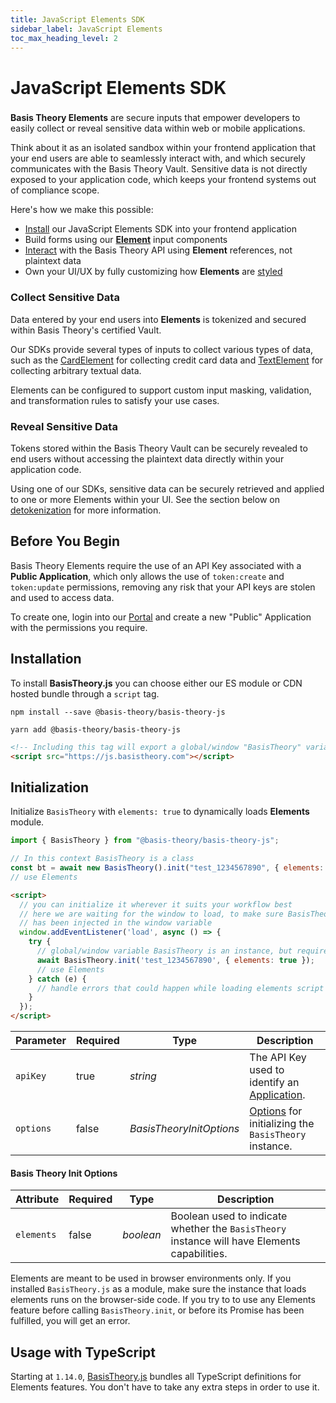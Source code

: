 ```yaml
---
title: JavaScript Elements SDK
sidebar_label: JavaScript Elements
toc_max_heading_level: 2
---
```




# JavaScript Elements SDK

<GithubCard
  heading="JavaScript Elements SDK"
  icon={SDK.JAVASCRIPT}
  organization="basis-theory"
  repository="basis-theory-js"
/>

###

**Basis Theory Elements** are secure inputs that empower developers to easily collect or reveal sensitive data within
web or mobile applications.

Think about it as an isolated sandbox within your frontend application that your end users are able to seamlessly
interact with, and which securely communicates with the Basis Theory Vault. Sensitive data is not directly exposed to
your application code, which keeps your frontend systems out of compliance scope.

Here's how we make this possible:

- [Install](#installation) our JavaScript Elements SDK into your frontend application
- Build forms using our **[Element](./types)** input components
- [Interact](./methods/#tokenization) with the Basis Theory API using **Element** references, not plaintext data
- Own your UI/UX by fully customizing how **Elements** are [styled](./options/#style)

### Collect Sensitive Data

Data entered by your end users into **Elements** is tokenized and secured within Basis Theory's certified Vault.

Our SDKs provide several types of inputs to collect various types of data, such as the [CardElement](/docs/sdks/web/javascript/types#card-element)
for collecting credit card data and [TextElement](/docs/sdks/web/javascript/types##text-element) for collecting arbitrary textual data.

Elements can be configured to support custom input masking, validation, and transformation rules to satisfy your use cases.

### Reveal Sensitive Data

Tokens stored within the Basis Theory Vault can be securely revealed to end users without accessing the plaintext
data directly within your application code.

Using one of our SDKs, sensitive data can be securely retrieved and applied to one or more Elements within your UI.
See the section below on [detokenization](/docs/sdks/web/javascript/methods#detokenization) for more information.

## Before You Begin

Basis Theory Elements require the use of an API Key associated with a **Public Application**, which only allows the use of `token:create` and `token:update` permissions, removing any risk that your API keys are stolen and used to access data.

To create one, login into our [Portal](https://portal.basistheory.com) and create a new "Public" Application with the permissions you require.

## Installation

To install **BasisTheory.js** you can choose either our ES module or CDN hosted bundle through a `script` tag.

<Tabs className="bt-tabs">
  <TabItem value="npm" label="npm">

```shell showLineNumbers
npm install --save @basis-theory/basis-theory-js
```

  </TabItem>
  <TabItem value="yarn" label="yarn">

```shell showLineNumbers
yarn add @basis-theory/basis-theory-js
```

  </TabItem>
  <TabItem value="cdn" label="CDN">

```html showLineNumbers
<!-- Including this tag will export a global/window "BasisTheory" variable -->
<script src="https://js.basistheory.com"></script>
```

  </TabItem>
</Tabs>

## Initialization

Initialize `BasisTheory` with `elements: true` to dynamically loads **Elements** module.

<Tabs className="bt-tabs">
  <TabItem value="module" label="ES Module">

```javascript showLineNumbers
import { BasisTheory } from "@basis-theory/basis-theory-js";

// In this context BasisTheory is a class
const bt = await new BasisTheory().init("test_1234567890", { elements: true });
// use Elements
```

  </TabItem>
  <TabItem value="cdn" label="CDN">

```html showLineNumbers
<script>
  // you can initialize it wherever it suits your workflow best
  // here we are waiting for the window to load, to make sure BasisTheory instance
  // has been injected in the window variable
  window.addEventListener('load', async () => {
    try {
      // global/window variable BasisTheory is an instance, but requires initialization
      await BasisTheory.init('test_1234567890', { elements: true });
      // use Elements
    } catch (e) {
      // handle errors that could happen while loading elements script
    }
  });
</script>
```

  </TabItem>
</Tabs>

| Parameter | Required | Type                     | Description                                                                        |
| --------- | -------- | ------------------------ | ---------------------------------------------------------------------------------- |
| `apiKey`  | true     | _string_                 | The API Key used to identify an [Application](/docs/api/applications).             |
| `options` | false    | _BasisTheoryInitOptions_ | [Options](#basis-theory-init-options) for initializing the `BasisTheory` instance. |

#### Basis Theory Init Options

| Attribute  | Required | Type      | Description                                                                                  |
| ---------- | -------- | --------- | -------------------------------------------------------------------------------------------- |
| `elements` | false    | _boolean_ | Boolean used to indicate whether the `BasisTheory` instance will have Elements capabilities. |

<Alert type={Alerts.WARNING}>
  Elements are meant to be used in browser environments only. If you installed <code>BasisTheory.js</code> as a module, make sure the instance that loads elements runs on the browser-side code.
</Alert>

<Alert type={Alerts.WARNING}>
  If you try to to use any Elements feature before calling <code>BasisTheory.init</code>, or before its Promise has been fulfilled, you will get an error.
</Alert>

## Usage with TypeScript

Starting at `1.14.0`, [BasisTheory.js](https://www.npmjs.com/package/@basis-theory/basis-theory-js) bundles all TypeScript definitions for Elements features. You don't have to take any extra steps in order to use it.
